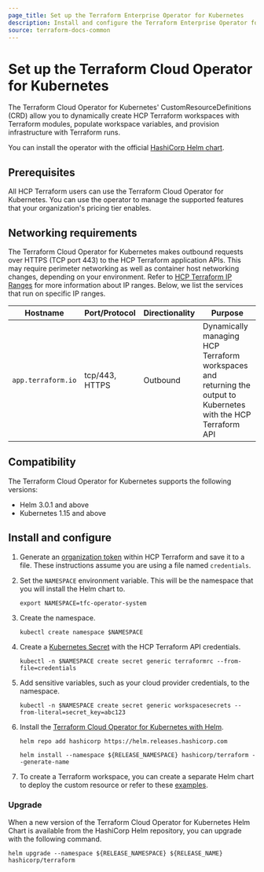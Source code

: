 ```yaml
---
page_title: Set up the Terraform Enterprise Operator for Kubernetes
description: Install and configure the Terraform Enterprise Operator for Kubernetes.
source: terraform-docs-common
---
```


# Set up the Terraform Cloud Operator for Kubernetes

The Terraform Cloud Operator for Kubernetes' CustomResourceDefinitions (CRD) allow you to dynamically create HCP Terraform workspaces with Terraform modules, populate workspace variables, and provision infrastructure with Terraform runs. 

You can install the operator with the official [HashiCorp Helm chart](https://github.com/hashicorp/terraform-cloud-operator).

## Prerequisites

All HCP Terraform users can use the Terraform Cloud Operator for Kubernetes. You can use the operator to manage the supported features that your organization's pricing tier enables. 

## Networking requirements

The Terraform Cloud Operator for Kubernetes makes outbound requests over HTTPS (TCP port 443) to the HCP Terraform application APIs. This may require perimeter networking as well as container host networking changes, depending on your environment. Refer to [HCP Terraform IP Ranges](/terraform/enterprise/architectural-details/ip-ranges) for more information about IP ranges. Below, we list the services that run on specific IP ranges.

| Hostname           | Port/Protocol  | Directionality | Purpose                                                                                                         |
| ------------------ | -------------- | -------------- | --------------------------------------------------------------------------------------------------------------- |
| `app.terraform.io` | tcp/443, HTTPS | Outbound       | Dynamically managing HCP Terraform workspaces and returning the output to Kubernetes with the HCP Terraform API |

## Compatibility

The Terraform Cloud Operator for Kubernetes supports the following versions:

-   Helm 3.0.1 and above
-   Kubernetes 1.15 and above

## Install and configure

1.  Generate an [organization token](/terraform/enterprise/users-teams-organizations/api-tokens#organization-api-tokens) within HCP Terraform and save it to a file. These instructions assume you are using a file named `credentials`.

2.  Set the `NAMESPACE` environment variable. This will be the namespace that you will install the Helm chart to.

        export NAMESPACE=tfc-operator-system

3.  Create the namespace.

        kubectl create namespace $NAMESPACE

4.  Create a [Kubernetes Secret](https://kubernetes.io/docs/concepts/configuration/secret/) with the HCP Terraform API credentials.

        kubectl -n $NAMESPACE create secret generic terraformrc --from-file=credentials

5.  Add sensitive variables, such as your cloud provider credentials, to the namespace.

        kubectl -n $NAMESPACE create secret generic workspacesecrets --from-literal=secret_key=abc123

6.  Install the [Terraform Cloud Operator for Kubernetes with Helm](https://github.com/hashicorp/terraform-helm).

        helm repo add hashicorp https://helm.releases.hashicorp.com

        helm install --namespace ${RELEASE_NAMESPACE} hashicorp/terraform --generate-name

7.  To create a Terraform workspace, you can create a separate Helm chart to deploy the custom resource or refer to these [examples](https://github.com/hashicorp/terraform-helm/tree/master/example).

### Upgrade

When a new version of the Terraform Cloud Operator for Kubernetes Helm Chart is available from the HashiCorp Helm repository, you can upgrade with the following command.

    helm upgrade --namespace ${RELEASE_NAMESPACE} ${RELEASE_NAME} hashicorp/terraform
